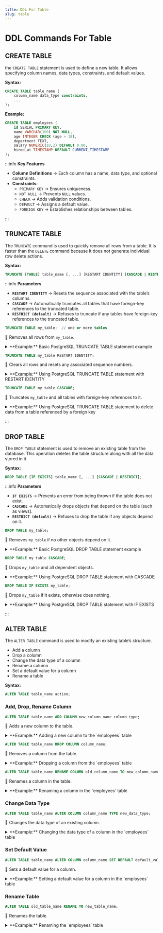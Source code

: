 ```yaml
---
title: DDL For Table
slug: table
---
```



# DDL Commands For Table

## **CREATE TABLE**

the `CREATE TABLE` statement is used to define a new table. It allows specifying column names, data types, constraints, and default values.

**Syntax:**

```sql
CREATE TABLE table_name (
    column_name data_type constraints,
    ...
);
```

**Example:**

```sql
CREATE TABLE employees (
    id SERIAL PRIMARY KEY,
    name VARCHAR(100) NOT NULL,
    age INTEGER CHECK (age > 18),
    department TEXT,
    salary NUMERIC(10,2) DEFAULT 0.00,
    hired_at TIMESTAMP DEFAULT CURRENT_TIMESTAMP
);
```

:::info **Key Features**

- **Column Definitions** → Each column has a name, data type, and optional constraints.
- **Constraints**:
  - `PRIMARY KEY` → Ensures uniqueness.
  - `NOT NULL` → Prevents `NULL` values.
  - `CHECK` → Adds validation conditions.
  - `DEFAULT` → Assigns a default value.
  - `FOREIGN KEY` → Establishes relationships between tables.

:::

## **TRUNCATE TABLE**

The `TRUNCATE` command is used to quickly remove all rows from a table. It is faster than the `DELETE` command because it does not generate individual row delete actions.

**Syntax:**

```sql
TRUNCATE [TABLE] table_name [, ...] [RESTART IDENTITY] [CASCADE | RESTRICT];
```

:::info **Parameters**

- **`RESTART IDENTITY`** → Resets the sequence associated with the table’s columns.
- **`CASCADE`** → Automatically truncates all tables that have foreign-key references to the truncated table.
- **`RESTRICT (default)`** → Refuses to truncate if any tables have foreign-key references to the truncated table.

<Tabs lazy>
<TabItem value="1" label="RESTRICT (default)">

```sql
TRUNCATE TABLE my_table;  // one or more tables
```

🔹 Removes all rows from `my_table`.

<details>
<summary>**Example:** Basic PostgreSQL TRUNCATE TABLE statement example</summary>

First, create a new table called `products`:

```sql
CREATE TABLE products(
  id SERIAL PRIMARY KEY,
  name VARCHAR(255) NOT NULL,
  price DECIMAL(10,2) NOT NULL DEFAULT 0
);
```

Second, insert some rows into the `products` table:

```sql
INSERT INTO products (name, price)
VALUES
  ('A', 19.99),
  ('B', 29.99),
  ('C', 39.99),
  ('D', 49.99)
RETURNING *;
```

Output:

```text
 id | name | price
----+------+-------
  1 | A    | 19.99
  2 | B    | 29.99
  3 | C    | 39.99
  4 | D    | 49.99
(4 rows)
```

Third, delete all data from the `products` table using the `TRUNCATE TABLE` statement:

```
TRUNCATE TABLE products;
```

Output:

```sql
TRUNCATE TABLE
```

</details>

</TabItem>
<TabItem value="2" label="RESTART IDENTITY">

```sql
TRUNCATE TABLE my_table RESTART IDENTITY;
```

🔹 Clears all rows and resets any associated sequence numbers.

<details>
<summary>**Example:** Using PostgreSQL TRUNCATE TABLE statement with RESTART IDENTITY</summary>

First, create a new table called `employees`:

```sql
CREATE TABLE employees(
  id SERIAL PRIMARY KEY,
  name VARCHAR(255) NOT NULL,
  position VARCHAR(255) NOT NULL
);
```

Second, insert some rows into the `employees` table:

```sql
INSERT INTO employees (name, position)
VALUES
  ('Alice', 'Manager'),
  ('Bob', 'Developer'),
  ('Charlie', 'Analyst')
RETURNING *;
```

Output:

```text
 id |  name   |  position
----+---------+-----------
  1 | Alice   | Manager
  2 | Bob     | Developer
  3 | Charlie | Analyst
(3 rows)
```

Third, truncate the `employees` table and reset the sequence:

```sql
TRUNCATE TABLE employees RESTART IDENTITY;
```

Output:

```sql
TRUNCATE TABLE
```

Finally, insert new rows into the `employees` table:

```sql
INSERT INTO employees (name, position)
VALUES
  ('David', 'Designer'),
  ('Eva', 'Tester')
RETURNING *;
```

Output:

```text
 id |  name  | position
----+--------+----------
  1 | David  | Designer
  2 | Eva    | Tester
(2 rows)
```

Note that the `id` sequence has been reset.

</details>

</TabItem>
<TabItem value="3" label="CASCADE">

```sql
TRUNCATE TABLE my_table CASCADE;
```

🔹 Truncates `my_table` and all tables with foreign-key references to it.

<details>
<summary>**Example:** Using PostgreSQL TRUNCATE TABLE statement to delete data from a table referenced by a foreign key</summary>

First, create tables `orders` and `order_details`:

```sql
CREATE TABLE orders(
  order_id SERIAL PRIMARY KEY,
  customer_name VARCHAR(255) NOT NULL,
  ordered_date DATE NOT NULL,
  status VARCHAR(20) NOT NULL
);

CREATE TABLE order_items (
  order_id INT NOT NULL,
  item_id INT NOT NULL,
  product_name VARCHAR(255) NOT NULL,
  quantity INT NOT NULL,
  FOREIGN KEY (order_id)
   REFERENCES orders(order_id) ON DELETE CASCADE ON UPDATE CASCADE,
  PRIMARY KEY (order_id, item_id)
);

INSERT INTO orders (customer_name, ordered_date, status)
VALUES
  ('John Doe', '2024-01-25', 'Processing'),
  ('Jane Smith', '2024-01-26', 'Shipped'),
  ('Bob Johnson', '2024-01-27', 'Delivered');

INSERT INTO order_items (order_id, item_id, product_name, quantity)
VALUES
  (1, 1, 'A', 2),
  (1, 2, 'B', 1),
  (2, 1, 'C', 3),
  (3, 1, 'D', 5),
  (3, 2, 'E', 2);
```

Second, attempt to truncate data from the `orders` table:

```sql
TRUNCATE TABLE orders;
```

PostgreSQL issues the following error:

```sql
DETAIL:  Table "order_items" references "orders".
HINT:  Truncate table "order_items" at the same time, or use TRUNCATE ... CASCADE.
```

The reason is that the `orders` table is referenced by the `order_items` table. To truncate both the `orders` and `order_items` tables at the same time, you can use the `CASCADE` option.

Third, truncate data from both `orders` and `order_items` tables:

```
TRUNCATE TABLE orders CASCADE;
```

PostgreSQL issues the following notice indicating that the `order_items` is also truncated:

```sql
NOTICE:  truncate cascades to table "order_items"
TRUNCATE TABLE
```

Note that the `TRUNCATE TABLE` statement uses the `RESTRICT` option by default to prevent a table that is referenced by a foreign key from being truncated.

</details>

</TabItem>
</Tabs>

:::

## **DROP TABLE**

The `DROP TABLE` statement is used to remove an existing table from the database. This operation deletes the table structure along with all the data stored in it.

**Syntax:**

```sql
DROP TABLE [IF EXISTS] table_name [, ...] [CASCADE | RESTRICT];
```

:::info **Parameters**

- **`IF EXISTS`** → Prevents an error from being thrown if the table does not exist.
- **`CASCADE`** → Automatically drops objects that depend on the table (such as views).
- **`RESTRICT (default)`** → Refuses to drop the table if any objects depend on it.

<Tabs lazy>
<TabItem value="1" label="RESTRICT (default)">

```sql
DROP TABLE my_table;
```

🔹 Removes `my_table` if no other objects depend on it.

<details>
<summary>**Example:** Basic PostgreSQL DROP TABLE statement example</summary>

First, create a new table called `customers`:

```sql
CREATE TABLE customers(
  id SERIAL PRIMARY KEY,
  name VARCHAR(255) NOT NULL,
  email VARCHAR(255) UNIQUE NOT NULL
);
```

Second, insert some rows into the `customers` table:

```sql
INSERT INTO customers (name, email)
VALUES
  ('Alice', 'alice@example.com'),
  ('Bob', 'bob@example.com');
```

Output:

```text
 id | name  |       email
----+-------+--------------------
  1 | Alice | alice@example.com
  2 | Bob   | bob@example.com
(2 rows)
```

Third, drop the `customers` table:

```sql
DROP TABLE customers;
```

Output:

```sql
DROP TABLE
```

</details>

</TabItem>
<TabItem value="2" label="CASCADE">

```sql
DROP TABLE my_table CASCADE;
```

🔹 Drops `my_table` and all dependent objects.

<details>
<summary>**Example:** Using PostgreSQL DROP TABLE statement with CASCADE</summary>

First, create tables `departments` and `employees`:

```sql
CREATE TABLE departments(
  department_id SERIAL PRIMARY KEY,
  department_name VARCHAR(255) NOT NULL
);

CREATE TABLE employees (
  employee_id SERIAL PRIMARY KEY,
  employee_name VARCHAR(255) NOT NULL,
  department_id INT,
  FOREIGN KEY (department_id)
   REFERENCES departments(department_id) ON DELETE CASCADE
);

INSERT INTO departments (department_name)
VALUES
  ('HR'),
  ('Engineering');

INSERT INTO employees (employee_name, department_id)
VALUES
  ('Alice', 1),
  ('Bob', 2);
```

Second, attempt to drop the `departments` table:

```sql
DROP TABLE departments;
```

PostgreSQL issues the following error:

```sql
ERROR:  cannot drop table departments because other objects depend on it
DETAIL:  table employees depends on table departments
HINT:  Use DROP ... CASCADE to drop the dependent objects too.
```

Third, drop the `departments` table with `CASCADE`:

```sql
DROP TABLE departments CASCADE;
```

Output:

```sql
NOTICE:  drop cascades to table "employees"
DROP TABLE
```

Note that the `employees` table is also dropped because it depends on the `departments` table.

</details>

</TabItem>
<TabItem value="3" label="IF EXISTS">

```sql
DROP TABLE IF EXISTS my_table;
```

🔹 Drops `my_table` if it exists, otherwise does nothing.

<details>
<summary>**Example:** Using PostgreSQL DROP TABLE statement with IF EXISTS</summary>

First, create a new table called `projects`:

```sql
CREATE TABLE projects(
  id SERIAL PRIMARY KEY,
  name VARCHAR(255) NOT NULL
);
```

Second, drop the `projects` table:

```sql
DROP TABLE projects;
```

Output:

```sql
DROP TABLE
```

Third, attempt to drop the `projects` table again using `IF EXISTS`:

```sql
DROP TABLE IF EXISTS projects;
```

Output:

```sql
NOTICE:  table "projects" does not exist, skipping
DROP TABLE
```

Note that no error is thrown because the `IF EXISTS` clause is used.

</details>

</TabItem>
</Tabs>

:::

## **ALTER TABLE**

The `ALTER TABLE` command is used to modify an existing table’s structure.

- Add a column
- Drop a column
- Change the data type of a column
- Rename a column
- Set a default value for a column
- Rename a table

**Syntax:**

```sql
ALTER TABLE table_name action;
```

### Add, Drop, Rename Column

<Tabs>
<TabItem value="Add Column" label="Add Column">

```sql
ALTER TABLE table_name ADD COLUMN new_column_name column_type;
```

🔹 Adds a new column to the table.

<details>
<summary>**Example:** Adding a new column to the `employees` table</summary>

First, create the `employees` table:

```sql
CREATE TABLE employees (
  id SERIAL PRIMARY KEY,
  name VARCHAR(100) NOT NULL,
  department TEXT
);
```

Second, add a new column `birthdate`:

```sql
ALTER TABLE employees ADD COLUMN birthdate DATE;
```

**Before:**

```text
 id | name | department
----+------+------------
  1 | John | Sales
  2 | Jane | HR
```

**After:**

```text
 id | name | department | birthdate
----+------+------------+-----------
  1 | John | Sales      |
  2 | Jane | HR         |
```

</details>

</TabItem>
<TabItem value="Drop Column" label="Drop Column">

```sql
ALTER TABLE table_name DROP COLUMN column_name;
```

🔹 Removes a column from the table.

<details>
<summary>**Example:** Dropping a column from the `employees` table</summary>

First, create the `employees` table with the `birthdate` column:

```sql
CREATE TABLE employees (
  id SERIAL PRIMARY KEY,
  name VARCHAR(100) NOT NULL,
  department TEXT,
  birthdate DATE
);
```

Second, drop the `birthdate` column:

```sql
ALTER TABLE employees DROP COLUMN birthdate;
```

**Before:**

```text
 id | name | department | birthdate
----+------+------------+-----------
  1 | John | Sales      | 1980-01-01
  2 | Jane | HR         | 1990-02-02
```

**After:**

```text
 id | name | department
----+------+------------
  1 | John | Sales
  2 | Jane | HR
```

</details>
</TabItem>

<TabItem value="Rename Column" label="Rename Column">

```sql
ALTER TABLE table_name RENAME COLUMN old_column_name TO new_column_name;
```

🔹 Renames a column in the table.

<details>
<summary>**Example:** Renaming a column in the `employees` table</summary>

First, create the `employees` table:

```sql
CREATE TABLE employees (
  id SERIAL PRIMARY KEY,
  name VARCHAR(100) NOT NULL,
  birthdate DATE
);
```

Second, rename the `birthdate` column to `date_of_birth`:

```sql
ALTER TABLE employees RENAME COLUMN birthdate TO date_of_birth;
```

**Before:**

```text
 id | name | birthdate
----+------+-----------
  1 | John | 1980-01-01
  2 | Jane | 1990-02-02
```

**After:**

```text
 id | name | date_of_birth
----+------+--------------
  1 | John | 1980-01-01
  2 | Jane | 1990-02-02
```

</details>
</TabItem>
</Tabs>

### Change Data Type

```sql
ALTER TABLE table_name ALTER COLUMN column_name TYPE new_data_type;
```

🔹 Changes the data type of an existing column.

<details>
<summary>**Example:** Changing the data type of a column in the `employees` table</summary>

First, create the `employees` table:

```sql
CREATE TABLE employees (
  id SERIAL PRIMARY KEY,
  name VARCHAR(100) NOT NULL,
  salary INTEGER
);
```

Second, change the data type of the `salary` column:

```sql
ALTER TABLE employees ALTER COLUMN salary TYPE NUMERIC(10, 2);
```

**Before:**

```text
 id | name | salary
----+------+--------
  1 | John | 50000
  2 | Jane | 60000
```

**After:**

```text
 id | name | salary
----+------+---------
  1 | John | 50000.00
  2 | Jane | 60000.00
```

</details>

### Set Default Value

```sql
ALTER TABLE table_name ALTER COLUMN column_name SET DEFAULT default_value;
```

🔹 Sets a default value for a column.

<details>
<summary>**Example:** Setting a default value for a column in the `employees` table</summary>

First, create the `employees` table:

```sql
CREATE TABLE employees (
  id SERIAL PRIMARY KEY,
  name VARCHAR(100) NOT NULL,
  status VARCHAR(20)
);
```

Second, set a default value for the `status` column:

```sql
ALTER TABLE employees ALTER COLUMN status SET DEFAULT 'active';
```

**Before:**

```text
 id | name | status
----+------+--------
  1 | John |
  2 | Jane |
```

**After:**

```text
 id | name | status
----+------+--------
  1 | John | active
  2 | Jane | active
```

</details>

### Rename Table

```sql
ALTER TABLE old_table_name RENAME TO new_table_name;
```

🔹 Renames the table.

<details>
<summary>**Example:** Renaming the `employees` table</summary>

First, create the `employees` table:

```sql
CREATE TABLE employees (
  id SERIAL PRIMARY KEY,
  name VARCHAR(100) NOT NULL,
  department TEXT
);
```

Second, rename the `employees` table to `staff`:

```sql
ALTER TABLE employees RENAME TO staff;
```

**Before:**

```text
 id | name | department
----+------+------------
  1 | John | Sales
  2 | Jane | HR
```

**After:**

```text
 id | name | department
----+------+------------
  1 | John | Sales
  2 | Jane | HR
```

</details>
